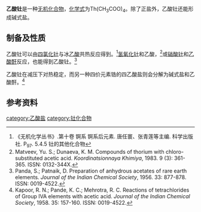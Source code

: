 {{chembox
| verifiedrevid = 
|   Name = 乙酸钍
|CustomizedImage=[[File:Acetat-Ion.svg|95px]][[File:Acetat-Ion.svg|95px]][[File:Acetat-Ion.svg|95px]][[File:Acetat-Ion.svg|95px]][[File:Th4+.svg|90px]]
|   OtherNames = 醋酸钍
|   IUPACName = 乙酸钍(IV)
| Section1 = {{Chembox Identifiers
|   ChemSpiderID_Ref = {{chemspidercite|correct|chemspider}}
| ChemSpiderID = 
| PubChem =
| InChI =
| InChIKey =
| SMILES = 
| StdInChI_Ref = {{stdinchicite|correct|chemspider}}
| StdInChI =
| StdInChIKey_Ref = {{stdinchicite|correct|chemspider}}
| StdInChIKey = 
| CASNo = 13075-28-0
| CASNo_Ref = {{cascite|correct|CAS}}
  }}
| Section2 = {{Chembox Properties
|   Formula =Th(CH<sub>3</sub>COO)<sub>4</sub>
|   MolarMass = 468.222
|   Appearance =
|   Density = 2.464 g·cm<sup>−3</sup>（20 °C）<ref name=Kovalenko>Kovalenko, K. N.; Kazachenko, D. V.; Samsonova, O. N. Properties of thorium acetate. ''Zhurnal Neorganicheskoi Khimii'', 1963. 8 (10): 2222-2225. ISSN: 0044-457X.</ref>
|   MeltingPt = 289 °C（分解）<ref name=Kovalenko />
|   BoilingPt = 
|   Solubility = 1.5 g/100 mL（25 °C）<ref name=Kovalenko />
|   Solvent = 
|   SolubleOther = 
  }}
| Section7 = {{Chembox Hazards
|  EUHazardSymbol =
|  RPhrases =
|  SPhrases =
|  FlashPt = 
|  pKa = 
|  pKb = 
|  EUClass =
|  EUIndex = 
|  MainHazards = 
|  NFPA-H = 
|  NFPA-F = 
|  NFPA-R = 
|  NFPA-O = 
|  RSPhrases = 
|  Autoignition = 
|  ExploLimits = 
|  PEL = 
  }}
| Section8 = {{Chembox Related
|   Function = 
|   OtherFunctn = 
|   OtherAnions = 
|   OtherCations = [[乙酸铈|乙酸铈]]
|   OtherCpds =
  }}
}}
'''乙酸钍'''是一种[[无机化合物|无机化合物]]，[[化学式|化学式]]为Th(CH<sub>3</sub>COO)<sub>4</sub>。除了正盐外，乙酸钍还能形成碱式盐。

==制备及性质==
乙酸钍可以由[[四氯化钍|四氯化钍]]与冰[[乙酸|乙酸]]共热反应得到。<ref name=wj>《无机化学丛书》.第十卷 锕系 锕系后元素. 唐任寰、张青莲等主编. 科学出版社. P<sub>97</sub>. 5.4.5 钍的其他化合物</ref>[[氢氧化钍|氢氧化钍]]和乙酸，<ref>Matveev, Yu. S.; Dunaeva, K. M. Compounds of thorium with chloro-​substituted acetic acid. ''Koordinatsionnaya Khimiya'', 1983. 9 (3): 361-365. ISSN: 0132-344X.</ref>或[[硝酸钍|硝酸钍]]和[[乙酸酐|乙酸酐]]反应，也能得到乙酸钍。<ref>Panda, S.; Patnaik, D. Preparation of anhydrous acetates of rare earth elements. ''Journal of the Indian Chemical Society'', 1956. 33: 877-878. ISSN: 0019-4522.</ref>

乙酸钍在减压下对热稳定，而另一种四价元素锆的四乙酸盐则会分解为碱式盐和乙酸酐。<ref>Kapoor, R. N.; Pande, K. C.; Mehrotra, R. C. Reactions of tetrachlorides of Group IVA elements with acetic acid. ''Journal of the Indian Chemical Society'', 1958. 35: 157-160. ISSN: 0019-4522.</ref>
==参考资料==
{{reflist}}

{{钍化合物}}

[[category:乙酸盐|category:乙酸盐]]
[[category:钍化合物|category:钍化合物]]